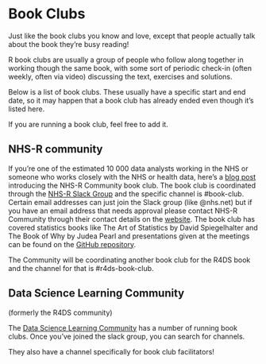 # Book Clubs

Just like the book clubs you know and love, except that people actually talk about the book they're busy reading!

R book clubs are usually a group of people who follow along together in working though the same book, with some sort of periodic check-in (often weekly, often via video) discussing the text, exercises and solutions. 

Below is a list of book clubs. These usually have a specific start and end date, so it may happen that a book club has already ended even though it's listed here.

If you are running a book club, feel free to add it. 

## NHS-R community

If you're one of the estimated 10 000 data analysts working in the NHS or someone who works closely with the NHS or health data, here's a [blog post](https://nhsrcommunity.com/blog/nhs-r-book-club/) introducing the NHS-R Community book club. The book club is coordinated through the [NHS-R Slack Group](https://nhsrcommunity.slack.com/) and the specific channel is #book-club. Certain email addresses can just join the Slack group (like @nhs.net) but if you have an email address that needs approval please contact NHS-R Community through their contact details on the [website](https://nhsrcommunity.com/contact/). The book club has covered statistics books like The Art of Statistics by David Spiegelhalter and The Book of Why by Judea Pearl and presentations given at the meetings can be found on the [GitHub repository](https://github.com/nhs-r-community/book_group).

The Community will be coordinating another book club for the R4DS book and the channel for that is #r4ds-book-club.


## Data Science Learning Community 

(formerly the R4DS community) 

The [Data Science Learning Community](https://dslc.io/) has a number of running book clubs. Once you've joined the slack group, you can search for channels. 

They also have a channel specifically for book club facilitators!







